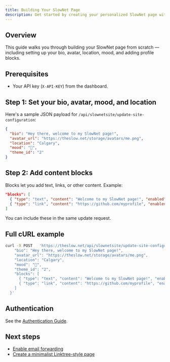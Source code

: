 ```yaml
---
title: Building Your SlowNet Page
description: Get started by creating your personalized SlowNet page with bio, avatar, mood, and blocks.
---
```


## Overview

This guide walks you through building your SlowNet page from scratch — including setting up your bio, avatar, location, mood, and adding profile blocks.

## Prerequisites

- Your API key (`X-API-KEY`) from the dashboard.

## Step 1: Set your bio, avatar, mood, and location

Here's a sample JSON payload for `/api/slownetsite/update-site-configuration`:

```json
{
  "bio": "Hey there, welcome to my SlowNet page!",
  "avatar_url": "https://theslow.net/storage/avatars/me.png",
  "location": "Calgary",
  "mood": "🌿",
  "theme_id": "2"
}
```

## Step 2: Add content blocks

Blocks let you add text, links, or other content. Example:

```json
"blocks": [
  { "type": "text", "content": "Welcome to my SlowNet page!", "enabled": true },
  { "type": "link", "content": "https://github.com/myprofile", "enabled": true }
]
```

You can include these in the same update request.

## Full cURL example

```bash
curl -X POST   'https://theslow.net/api/slownetsite/update-site-configuration'   -H 'X-API-KEY: YOUR_API_KEY'   -H 'Content-Type: application/json'   -d '{
    "bio": "Hey there, welcome to my SlowNet page!",
    "avatar_url": "https://theslow.net/storage/avatars/me.png",
    "location": "Calgary",
    "mood": "🌿",
    "theme_id": "2",
    "blocks": [
      { "type": "text", "content": "Welcome to my SlowNet page!", "enabled": true },
      { "type": "link", "content": "https://github.com/myprofile", "enabled": true }
    ]
  }'
```

## Authentication

See the [Authentication Guide](../../authentication).

## Next steps

- [Enable email forwarding](enabling-email-forwarding)
- [Create a minimalist Linktree-style page](minimalist-linktree-clone)
